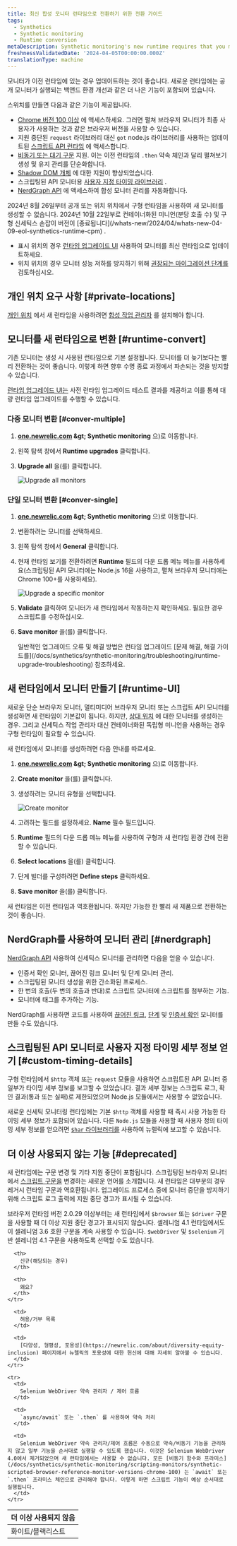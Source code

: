 ```yaml
---
title: 최신 합성 모니터 런타임으로 전환하기 위한 전환 가이드
tags:
  - Synthetics
  - Synthetic monitoring
  - Runtime conversion
metaDescription: Synthetic monitoring's new runtime requires that you make some changes to your already existing monitors.
freshnessValidatedDate: '2024-04-05T00:00:00.000Z'
translationType: machine
---
```


모니터가 이전 런타임에 있는 경우 업데이트하는 것이 좋습니다. 새로운 런타임에는 공개 모니터가 실행되는 백앤드 환경 개선과 같은 더 나은 기능이 포함되어 있습니다.

스위치를 만들면 다음과 같은 기능이 제공됩니다.

* [Chrome 버전 100 이상](/docs/synthetics/synthetic-monitoring/scripting-monitors/synthetic-scripted-browser-reference-monitor-versions-chrome-100) 에 액세스하세요. 그러면 펼쳐 브라우저 모니터가 최종 사용자가 사용하는 것과 같은 브라우저 버전을 사용할 수 있습니다.
* 지원 중단된 `request` 라이브러리 대신 `got` node.js 라이브러리를 사용하는 업데이트된 [스크립트 API 런타임](/docs/synthetics/synthetic-monitoring/using-monitors/manage-monitor-runtimes/#apidependencies) 에 액세스합니다.
* [비동기 또는 대기 구문](/docs/synthetics/synthetic-monitoring/using-monitors/manage-monitor-runtimes/#browserdependencies) 지원. 이는 이전 런타임의 `.then` 약속 체인과 달리 펼쳐보기 생성 및 유지 관리를 단순화합니다.
* [Shadow DOM 개체](/docs/synthetics/synthetic-monitoring/scripting-monitors/synthetic-scripted-browser-reference-monitor-versions-chrome-100/#shadow) 에 대한 지원이 향상되었습니다.
* 스크립팅된 API 모니터용 [사용자 지정 타이밍 라이브러리](/docs/synthetics/synthetic-monitoring/scripting-monitors/custom-timing-details) .
* [NerdGraph API](/docs/apis/nerdgraph/examples/nerdgraph-synthetics-tutorial) 에 액세스하여 합성 모니터 관리를 자동화합니다.

<Callout variant="important">
  2024년 8월 26일부터 공개 또는 위치 위치에서 구형 런타임을 사용하여 새 모니터를 생성할 수 없습니다. 2024년 10월 22일부로 컨테이너화된 미니언(분당 호출 수) 및 구형 신세틱스 손잡이 버전이 [종료됩니다](/whats-new/2024/04/whats-new-04-09-eol-synthetics-runtime-cpm) .

  * 표시 위치의 경우 [런타임 업그레이드 UI](/docs/synthetics/synthetic-monitoring/using-monitors/runtime-upgrade-ui/) 사용하여 모니터를 최신 런타임으로 업데이트하세요.
  * 위치 위치의 경우 모니터 성능 저하를 방지하기 위해 [권장되는 마이그레이션 단계를](/docs/synthetics/synthetic-monitoring/private-locations/job-manager-transition-guide/#monitorMigration) 검토하십시오.
</Callout>

## 개인 위치 요구 사항 [#private-locations]

[개인 위치](/docs/synthetics/synthetic-monitoring/private-locations/private-locations-overview-monitor-internal-sites-add-new-locations) 에서 새 런타임을 사용하려면 [합성 작업 관리자](/docs/synthetics/synthetic-monitoring/private-locations/install-job-manager) 를 설치해야 합니다.

## 모니터를 새 런타임으로 변환 [#runtime-convert]

기존 모니터는 생성 시 사용된 런타임으로 기본 설정됩니다. 모니터를 더 늦기보다는 빨리 전환하는 것이 좋습니다. 이렇게 하면 향후 수명 종료 과정에서 파손되는 것을 방지할 수 있습니다.

[런타임 업그레이드 UI는](/docs/synthetics/synthetic-monitoring/using-monitors/runtime-upgrade-ui) 사전 런타임 업그레이드 테스트 결과를 제공하고 이를 통해 대량 런타임 업그레이드를 수행할 수 있습니다.

### 다중 모니터 변환 [#conver-multiple]

1. <DNT>**[one.newrelic.com](https://one.newrelic.com/all-capabilities) &amp;gt; Synthetic monitoring**</DNT> 으)로 이동합니다.

2. 왼쪽 탐색 창에서 <DNT>**Runtime upgrades**</DNT> 클릭합니다.

3. <DNT>**Upgrade all**</DNT> 을(를) 클릭합니다.

   <img title="Upgrade all monitors" alt="Upgrade all monitors" src="/images/synthetic_screenshot-full_upgrade-all-monitors.webp" />

### 단일 모니터 변환 [#conver-single]

1. <DNT>**[one.newrelic.com](https://one.newrelic.com/all-capabilities) &amp;gt; Synthetic monitoring**</DNT> 으)로 이동합니다.

2. 변환하려는 모니터를 선택하세요.

3. 왼쪽 탐색 창에서 <DNT>**General**</DNT> 클릭합니다.

4. 현재 런타임 보기를 전환하려면 <DNT>**Runtime**</DNT> 필드의 다운 드롭 메뉴 메뉴를 사용하세요(스크립팅된 API 모니터에는 Node.js 16을 사용하고, 펼쳐 브라우저 모니터에는 Chrome 100+를 사용하세요).

   <img title="Upgrade a specific monitor" alt="Upgrade a specific monitor" src="/images/synthetic_screenshot-full_upgrade-one-monitor.webp" />

5. <DNT>**Validate**</DNT> 클릭하여 모니터가 새 런타임에서 작동하는지 확인하세요. 필요한 경우 스크립트를 수정하십시오.

6. <DNT>**Save monitor**</DNT> 을(를) 클릭합니다.

   <Callout variant="tip">
     일반적인 업그레이드 오류 및 해결 방법은 런타임 업그레이드 [문제 해결, 해결 가이드를](/docs/synthetics/synthetic-monitoring/troubleshooting/runtime-upgrade-troubleshooting) 참조하세요.
   </Callout>

## 새 런타임에서 모니터 만들기 [#runtime-UI]

새로운 단순 브라우저 모니터, 멀티미디어 브라우저 모니터 또는 스크립트 API 모니터를 생성하면 새 런타임이 기본값이 됩니다. 하지만, [상대 위치](/docs/synthetics/synthetic-monitoring/private-locations/monitor-private-locations) 에 대한 모니터를 생성하는 경우. 그리고 신세틱스 작업 관리자 대신 컨테이너화된 독립형 미니언을 사용하는 경우 구형 런타임이 필요할 수 있습니다.

새 런타임에서 모니터를 생성하려면 다음 안내를 따르세요.

1. <DNT>**[one.newrelic.com](https://one.newrelic.com/all-capabilities) &amp;gt; Synthetic monitoring**</DNT> 으)로 이동합니다.

2. <DNT>**Create monitor**</DNT> 을(를) 클릭합니다.

3. 생성하려는 모니터 유형을 선택합니다.

   <img title="Create monitor" alt="Create monitor" src="/images/synthetic_screenshot-crop_create-monitor.webp" />

4. 고려하는 필드를 설정하세요. <DNT>**Name**</DNT> 필수 필드입니다.

5. <DNT>**Runtime**</DNT> 필드의 다운 드롭 메뉴 메뉴를 사용하여 구형과 새 런타임 환경 간에 전환할 수 있습니다.

6. <DNT>**Select locations**</DNT> 을(를) 클릭합니다.

7. 단계 빌더를 구성하려면 <DNT>**Define steps**</DNT> 클릭하세요.

8. <DNT>**Save monitor**</DNT> 을(를) 클릭합니다.

새 런타임은 이전 런타임과 역호환됩니다. 하지만 가능한 한 빨리 새 제품으로 전환하는 것이 좋습니다.

## NerdGraph를 사용하여 모니터 관리 [#nerdgraph]

[NerdGraph API](/docs/apis/nerdgraph/examples/nerdgraph-synthetics-tutorial) 사용하여 신세틱스 모니터를 관리하면 다음을 얻을 수 있습니다.

* 인증서 확인 모니터, 끊어진 링크 모니터 및 단계 모니터 관리.
* 스크립팅된 모니터 생성을 위한 간소화된 프로세스.
* 한 번의 호출(두 번의 호출과 반대)로 스크립트 모니터에 스크립트를 첨부하는 기능.
* 모니터에 태그를 추가하는 기능.

NerdGraph를 사용하면 코드를 사용하여 [끊어진 링크](/docs/apis/nerdgraph/examples/nerdgraph-synthetics-tutorial/#create-broken-links), [단계](/docs/apis/nerdgraph/examples/nerdgraph-synthetics-tutorial/#create-step) 및 [인증서 확인](/docs/apis/nerdgraph/examples/nerdgraph-synthetics-tutorial/#create-certificate-check) 모니터를 만들 수도 있습니다.

## 스크립팅된 API 모니터로 사용자 지정 타이밍 세부 정보 얻기 [#custom-timing-details]

구형 런타임에서 `$http` 객체 또는 `request` 모듈을 사용하면 스크립트된 API 모니터 중 일부가 타이밍 세부 정보를 보고할 수 있었습니다. 결과 세부 정보는 스크립트 로그, 확인 결과(통과 또는 실패)로 제한되었으며 Node.js 모듈에서는 사용할 수 없었습니다.

새로운 신세틱 모니터링 런타임에는 기본 `$http` 객체를 사용할 때 즉시 사용 가능한 타이밍 세부 정보가 포함되어 있습니다. 다른 `Node.js` 모듈을 사용할 때 사용자 정의 타이밍 세부 정보를 얻으려면 [`$har` 라이브러리를](/docs/synthetics/synthetic-monitoring/scripting-monitors/custom-timing-details) 사용하여 뉴렐릭에 보고할 수 있습니다.

## 더 이상 사용되지 않는 기능 [#deprecated]

새 런타임에는 구문 변경 및 기타 지원 중단이 포함됩니다. 스크립팅된 브라우저 모니터에서 [스크립트 구문을](/docs/synthetics/synthetic-monitoring/scripting-monitors/synthetic-scripted-browser-reference-monitor-versions-chrome-100) 변경하는 새로운 언어를 소개합니다. 새 런타임은 대부분의 경우 레거시 런타임 구문과 역호환됩니다. 업그레이드 프로세스 중에 모니터 중단을 방지하기 위해 스크립트 로그 출력에 지원 중단 경고가 표시될 수 있습니다.

브라우저 런타임 버전 2.0.29 이상부터는 새 런타임에서 `$browser` 또는 `$driver` 구문을 사용할 때 더 이상 지원 중단 경고가 표시되지 않습니다. 셀레니엄 4.1 런타임에서도 이 셀레니엄 3.6 호환 구문을 계속 사용할 수 있습니다. `$webDriver` 및 `$selenium` 기반 셀레니엄 4.1 구문을 사용하도록 선택할 수도 있습니다.

<table>
  <thead>
    <tr>
      <th style={{ width: "100px" }}>
        더 이상 사용되지 않음
      </th>

      <th>
        신규(해당되는 경우)
      </th>

      <th>
        왜요?
      </th>
    </tr>
  </thead>

  <tbody>
    <tr>
      <td>
        화이트/블랙리스트
      </td>

      <td>
        허용/거부 목록
      </td>

      <td>
        [다양성, 형평성, 포용성](https://newrelic.com/about/diversity-equity-inclusion) 페이지에서 뉴렐릭의 포용성에 대한 헌신에 대해 자세히 알아볼 수 있습니다.
      </td>
    </tr>

    <tr>
      <td>
        Selenium WebDriver 약속 관리자 / 제어 흐름
      </td>

      <td>
        `async/await` 또는 `.then` 를 사용하여 약속 처리
      </td>

      <td>
        Selenium WebDriver 약속 관리자/제어 흐름은 수동으로 약속/비동기 기능을 관리하지 않고 일부 기능을 순서대로 실행할 수 있도록 했습니다. 이것은 Selenium WebDriver 4.0에서 제거되었으며 새 런타임에서는 사용할 수 없습니다. 모든 [비동기 함수와 프라미스](/docs/synthetics/synthetic-monitoring/scripting-monitors/synthetic-scripted-browser-reference-monitor-versions-chrome-100) 는 `await` 또는 `.then` 프라미스 체인으로 관리해야 합니다. 이렇게 하면 스크립트 기능이 예상 순서대로 실행됩니다.
      </td>
    </tr>
  </tbody>
</table>